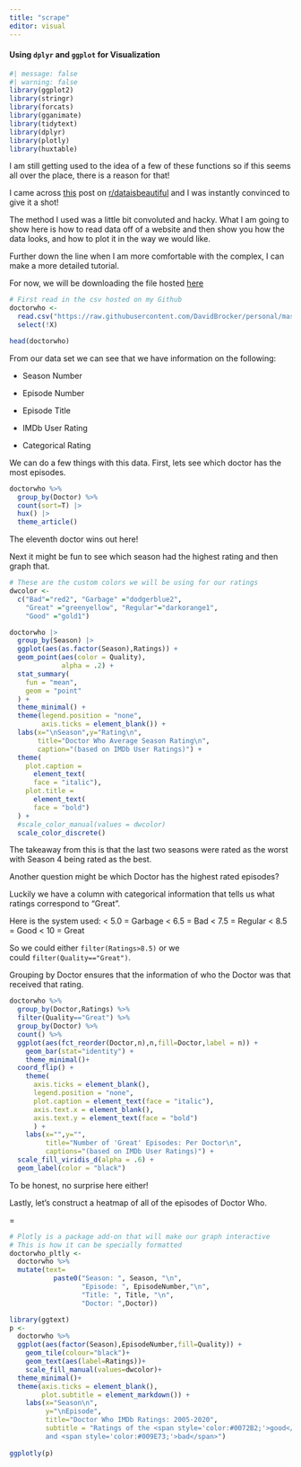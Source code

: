 ```yaml
---
title: "scrape"
editor: visual
---
```


#### Using `dplyr` and `ggplot` for Visualization

```r
#| message: false
#| warning: false
library(ggplot2)
library(stringr)
library(forcats)
library(gganimate)
library(tidytext)
library(dplyr)
library(plotly)
library(huxtable)
```

I am still getting used to the idea of a few of these functions so if this seems all over the place, there is a reason for that!

I came across [this](https://www.reddit.com/r/dataisbeautiful/comments/fw4iv0/oc_rating_of_simpsons_episodes_according_to_imdb/) post on [r/dataisbeautiful](http://davidabrocker.com/reddit.com/r/dataisbeautiful) and I was instantly convinced to give it a shot!

The method I used was a little bit convoluted and hacky. What I am going to show here is how to read data off of a website and then show you how the data looks, and how to plot it in the way we would like.

Further down the line when I am more comfortable with the complex, I can make a more detailed tutorial.

For now, we will be downloading the file hosted [here](https://raw.githubusercontent.com/DavidBrocker/personal/master/files/DoctorWho_Ratings.csv)

```r
# First read in the csv hosted on my Github
doctorwho <- 
  read.csv("https://raw.githubusercontent.com/DavidBrocker/personal/master/files/DoctorWho_Ratings.csv") |> 
  select(!X)
```

```r
head(doctorwho)
```

From our data set we can see that we have information on the following:

-   Season Number

-   Episode Number

-   Episode Title

-   IMDb User Rating

-   Categorical Rating

We can do a few things with this data. First, lets see which doctor has the most episodes.

```r
doctorwho %>% 
  group_by(Doctor) %>% 
  count(sort=T) |> 
  hux() |> 
  theme_article()
```

The eleventh doctor wins out here!

Next it might be fun to see which season had the highest rating and then graph that.

```r
# These are the custom colors we will be using for our ratings
dwcolor <- 
  c("Bad"="red2", "Garbage" ="dodgerblue2", 
    "Great" ="greenyellow", "Regular"="darkorange1", 
    "Good" ="gold1")

doctorwho |> 
  group_by(Season) |> 
  ggplot(aes(as.factor(Season),Ratings)) + 
  geom_point(aes(color = Quality),
             alpha = .2) +
  stat_summary(
    fun = "mean",
    geom = "point"
  ) + 
  theme_minimal() +
  theme(legend.position = "none",
        axis.ticks = element_blank()) +
  labs(x="\nSeason",y="Rating\n",
       title="Doctor Who Average Season Rating\n",
       caption="(based on IMDb User Ratings)") +
  theme(
    plot.caption = 
      element_text(
      face = "italic"),
    plot.title = 
      element_text(
      face = "bold")
  ) +
  #scale_color_manual(values = dwcolor)
  scale_color_discrete()

```

The takeaway from this is that the last two seasons were rated as the worst with Season 4 being rated as the best.

Another question might be which Doctor has the highest rated episodes?

Luckily we have a column with categorical information that tells us what ratings correspond to "Great".

Here is the system used: \< 5.0 = Garbage \< 6.5 = Bad \< 7.5 = Regular \< 8.5 = Good \< 10 = Great

So we could either `filter(Ratings>8.5)` or we could `filter(Quality=="Great")`.

Grouping by Doctor ensures that the information of who the Doctor was that received that rating.

```r
doctorwho %>% 
  group_by(Doctor,Ratings) %>% 
  filter(Quality=="Great") %>% 
  group_by(Doctor) %>% 
  count() %>% 
  ggplot(aes(fct_reorder(Doctor,n),n,fill=Doctor,label = n)) +
    geom_bar(stat="identity") +
    theme_minimal()+
  coord_flip() +
    theme(
      axis.ticks = element_blank(),
      legend.position = "none",
      plot.caption = element_text(face = "italic"),
      axis.text.x = element_blank(),
      axis.text.y = element_text(face = "bold")
      ) +
    labs(x="",y="",
         title="Number of 'Great' Episodes: Per Doctor\n",
         captions="(based on IMDb User Ratings)") +
  scale_fill_viridis_d(alpha = .6) +
  geom_label(color = "black") 
```

To be honest, no surprise here either!

Lastly, let's construct a heatmap of all of the episodes of Doctor Who.

=

```r
# Plotly is a package add-on that will make our graph interactive
# This is how it can be specially formatted
doctorwho_pltly <- 
  doctorwho %>% 
  mutate(text=
           paste0("Season: ", Season, "\n",
                  "Episode: ", EpisodeNumber,"\n",
                  "Title: ", Title, "\n",
                  "Doctor: ",Doctor))

library(ggtext)
p <- 
  doctorwho %>% 
  ggplot(aes(factor(Season),EpisodeNumber,fill=Quality)) +
    geom_tile(colour="black")+
    geom_text(aes(label=Ratings))+
    scale_fill_manual(values=dwcolor)+
  theme_minimal()+
  theme(axis.ticks = element_blank(),
        plot.subtitle = element_markdown()) +
    labs(x="Season\n",
         y="\nEpisode",
         title="Doctor Who IMDb Ratings: 2005-2020",
         subtitle = "Ratings of the <span style='color:#0072B2;'>good</span>
         and <span style='color:#009E73;'>bad</span>")
  
ggplotly(p)
```

